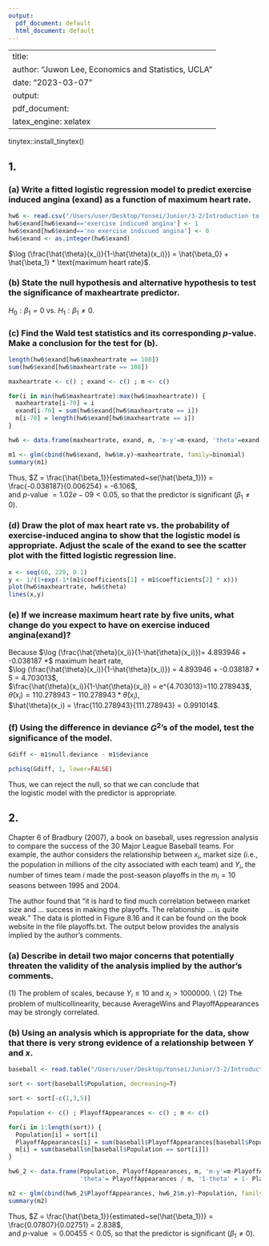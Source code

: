 ```yaml
---
output:
  pdf_document: default
  html_document: default
---
```


---
title: \textbf{Homework 6}
author: "Juwon Lee, Economics and Statistics, UCLA"
date: "2023-03-07"
output: 
  pdf_document:
    latex_engine: xelatex
---

tinytex::install_tinytex()

## 1.

### (a) Write a fitted logistic regression model to predict exercise induced angina (exand) as a function of maximum heart rate.

```r

hw6 <- read.csv("/Users/user/Desktop/Yonsei/Junior/3-2/Introduction to Data Analysis and Regression/Cleveland Data.csv")
hw6$exand[hw6$exand=='exercise indicued angina'] <- 1
hw6$exand[hw6$exand=='no exercise indicued angina'] <- 0
hw6$exand <- as.integer(hw6$exand)

```

\noindent $\log (\frac{\hat{\theta}(x_i)}{1-\hat{\theta}(x_i)}) = \hat{\beta_0} + \hat{\beta_1} * \text{maximum heart rate}$.

### (b) State the null hypothesis and alternative hypothesis to test the significance of maxheartrate predictor.

\noindent $H_0: \beta_1 = 0$ vs. $H_1: \beta_1 \neq 0$.

### (c) Find the Wald test statistics and its corresponding $p$-value. Make a conclusion for the test for (b).

```r

length(hw6$exand[hw6$maxheartrate == 108])
sum(hw6$exand[hw6$maxheartrate == 108])

maxheartrate <- c() ; exand <- c() ; m <- c() 

for(i in min(hw6$maxheartrate):max(hw6$maxheartrate)) {
  maxheartrate[i-70] = i
  exand[i-70] = sum(hw6$exand[hw6$maxheartrate == i])
  m[i-70] = length(hw6$exand[hw6$maxheartrate == i])
}

hw6 <- data.frame(maxheartrate, exand, m, 'm-y'=m-exand, 'theta'=exand / m, '1-theta' = 1-exand/m)

m1 <- glm(cbind(hw6$exand, hw6$m.y)~maxheartrate, family=binomial)
summary(m1)

```
\noindent Thus, $Z = \frac{\hat{\beta_1}}{estimated~se(\hat{\beta_1})} = \frac{-0.038187}{0.006254} = -6.106$,  
and $p$-value $= 1.02e-09 < 0.05$, so that the predictor is significant ($\beta_1 \neq 0$).

\newpage

### (d) Draw the plot of max heart rate vs. the probability of exercise-induced angina to show that the logistic model is appropriate. Adjust the scale of the exand to see the scatter plot with the fitted logistic regression line.

```r

x <- seq(60, 220, 0.1)
y <- 1/(1+exp(-1*(m1$coefficients[1] + m1$coefficients[2] * x)))
plot(hw6$maxheartrate, hw6$theta)
lines(x,y)

```

### (e) If we increase maximum heart rate by five units, what change do you expect to have on exercise induced angina(exand)?

\noindent Because $\log (\frac{\hat{\theta}(x_i)}{1-\hat{\theta}(x_i)})= 4.893946 + -0.038187 *$ maximum heart rate,  
$\log (\frac{\hat{\theta}(x_i)}{1-\hat{\theta}(x_i)}) = 4.893946 + -0.038187 * 5 = 4.703013$,  
$\frac{\hat{\theta}(x_i)}{1-\hat{\theta}(x_i)} = e^{4.703013}=110.278943$,  
$\hat{\theta}(x_i) = 110.278943 - 110.278943 * \hat{\theta} (x_i)$,  
$\hat{\theta}(x_i) = \frac{110.278943}{111.278943} = 0.991014$.

### (f) Using the difference in deviance $G^2$'s of the model, test the significance of the model.

```r

Gdiff <- m1$null.deviance - m1$deviance

pchisq(Gdiff, 1, lower=FALSE)

```

\noindent Thus, we can reject the null, so that we can conclude that  
the logistic model with the predictor is appropriate.

## 2.

\noindent Chapter 6 of Bradbury (2007), a book on baseball, uses regression analysis to compare the success of the 30 Major League Baseball teams. For example, the author considers the relationship between $x_i$, market size (i.e., the population in millions of the city associated with each team) and $Y_i$, the number of times team $i$ made the post-season playoffs in the $m_i = 10$ seasons between 1995 and 2004.

\noindent The author found that "it is hard to find much correlation between market size and ... success in making the playoffs. The relationship ... is quite weak." The data is plotted in Figure 8.16 and it can be found on the book website in the file playoffs.txt. The output below provides the analysis implied by the author's comments.

### (a) Describe in detail two major concerns that potentially threaten the validity of the analysis implied by the author's comments.

\noindent (1) The problem of scales, because $Y_i \leq 10$ and $x_i > 1000000$.
\\ (2) The problem of multicollinearity, because AverageWins and PlayoffAppearances may be strongly correlated.

### (b) Using an analysis which is appropriate for the data, show that there is very strong evidence of a relationship between $Y$ and $x$.

```r

baseball <- read.table("/Users/user/Desktop/Yonsei/Junior/3-2/Introduction to Data Analysis and Regression/playoffs.txt", header=T)

sort <- sort(baseball$Population, decreasing=T)

sort <- sort[-c(1,3,5)]

Population <- c() ; PlayoffAppearances <- c() ; m <- c()

for(i in 1:length(sort)) {
  Population[i] = sort[i]
  PlayoffAppearances[i] = sum(baseball$PlayoffAppearances[baseball$Population == sort[i]])
  m[i] = sum(baseball$n[baseball$Population == sort[i]])
}

hw6_2 <- data.frame(Population, PlayoffAppearances, m, 'm-y'=m-PlayoffAppearances, 
                    'theta'= PlayoffAppearances / m, '1-theta' = 1- PlayoffAppearances/m)

m2 <- glm(cbind(hw6_2$PlayoffAppearances, hw6_2$m.y)~Population, family=binomial)
summary(m2)

```
\noindent Thus, $Z = \frac{\hat{\beta_1}}{estimated~se(\hat{\beta_1})} = \frac{0.07807}{0.02751} = 2.838$,  
and $p$-value $= 0.00455 < 0.05$, so that the predictor is significant ($\beta_1 \neq 0$).

